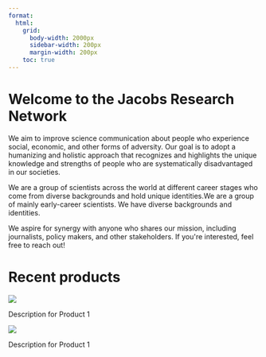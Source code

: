 ```yaml
---
format:
  html:
    grid: 
      body-width: 2000px
      sidebar-width: 200px
      margin-width: 200px
    toc: true
---
```


# Welcome to the Jacobs Research Network

We aim to improve science communication about people who experience social, economic, and other forms of adversity. Our goal is to adopt a humanizing and holistic approach that recognizes and highlights the unique knowledge and strengths of people who are systematically disadvantaged in our societies.

We are a group of scientists across the world at different career stages who come from diverse backgrounds and hold unique identities.We are a group of mainly early-career scientists. We have diverse backgrounds and identities.

We aspire for synergy with anyone who shares our mission, including journalists, policy makers, and other stakeholders. If you\'re interested, feel free to reach out!

# Recent products

::: product-box
![](img/project1.jpg)

::: product-text
Description for Product 1
:::
:::



::: product-box
![](img/project2.jpg)

::: product-text
Description for Product 1
:::
:::
